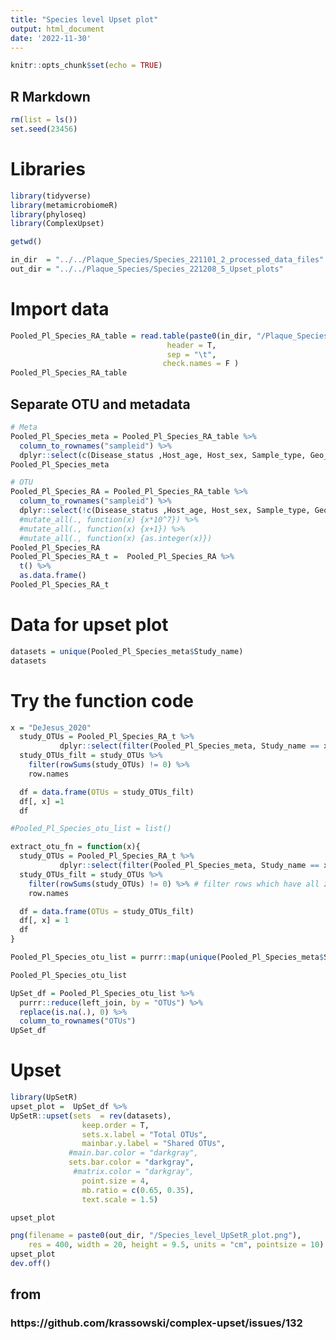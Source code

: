 ```yaml
---
title: "Species level Upset plot"
output: html_document
date: '2022-11-30'
---
```


```r
knitr::opts_chunk$set(echo = TRUE)
```

## R Markdown

```r
rm(list = ls())
set.seed(23456)
```

# Libraries

```r
library(tidyverse)
library(metamicrobiomeR)
library(phyloseq)
library(ComplexUpset)
```


```r
getwd()
```

```r
in_dir  = "../../Plaque_Species/Species_221101_2_processed_data_files"
out_dir = "../../Plaque_Species/Species_221208_5_Upset_plots"
```

# Import data

```r
Pooled_Pl_Species_RA_table = read.table(paste0(in_dir, "/Plaque_Species_relative_abundance_OTU_table_with_meta_data.txt"),
                                   header = T,
                                   sep = "\t",
                                  check.names = F )
Pooled_Pl_Species_RA_table
```

## Separate OTU and metadata
```r
# Meta
Pooled_Pl_Species_meta = Pooled_Pl_Species_RA_table %>% 
  column_to_rownames("sampleid") %>% 
  dplyr::select(c(Disease_status ,Host_age, Host_sex, Sample_type, Geo_location, Study_name)) #%>% 
Pooled_Pl_Species_meta

# OTU
Pooled_Pl_Species_RA = Pooled_Pl_Species_RA_table %>% 
  column_to_rownames("sampleid") %>% 
  dplyr::select(!c(Disease_status ,Host_age, Host_sex, Sample_type, Geo_location, Study_name))  #%>% 
  #mutate_all(., function(x) {x*10^7}) %>%
  #mutate_all(., function(x) {x+1}) %>%
  #mutate_all(., function(x) {as.integer(x)})
Pooled_Pl_Species_RA
Pooled_Pl_Species_RA_t =  Pooled_Pl_Species_RA %>%
  t() %>%
  as.data.frame()
Pooled_Pl_Species_RA_t
```
# Data for upset plot
```r
datasets = unique(Pooled_Pl_Species_meta$Study_name)
datasets
```


# Try the function code
```r
x = "DeJesus_2020"
  study_OTUs = Pooled_Pl_Species_RA_t %>% 
           dplyr::select(filter(Pooled_Pl_Species_meta, Study_name == x) %>% row.names )
  study_OTUs_filt = study_OTUs %>% 
    filter(rowSums(study_OTUs) != 0) %>% 
    row.names

  df = data.frame(OTUs = study_OTUs_filt)
  df[, x] =1
  df
```
```r
#Pooled_Pl_Species_otu_list = list()

extract_otu_fn = function(x){
  study_OTUs = Pooled_Pl_Species_RA_t %>% 
           dplyr::select(filter(Pooled_Pl_Species_meta, Study_name == x) %>% row.names )
  study_OTUs_filt = study_OTUs %>% 
    filter(rowSums(study_OTUs) != 0) %>% # filter rows which have all zeros
    row.names

  df = data.frame(OTUs = study_OTUs_filt)
  df[, x] = 1
  df
}

Pooled_Pl_Species_otu_list = purrr::map(unique(Pooled_Pl_Species_meta$Study_name), extract_otu_fn)

Pooled_Pl_Species_otu_list

UpSet_df = Pooled_Pl_Species_otu_list %>% 
  purrr::reduce(left_join, by = "OTUs") %>% 
  replace(is.na(.), 0) %>% 
  column_to_rownames("OTUs")
UpSet_df
```


# Upset
```r

library(UpSetR)
upset_plot =  UpSet_df %>%
UpSetR::upset(sets  = rev(datasets),
                keep.order = T,
                sets.x.label = "Total OTUs",
                mainbar.y.label = "Shared OTUs",
             #main.bar.color = "darkgray",
             sets.bar.color = "darkgray",
              #matrix.color = "darkgray",
                point.size = 4,
                mb.ratio = c(0.65, 0.35),
                text.scale = 1.5)

upset_plot

png(filename = paste0(out_dir, "/Species_level_UpSetR_plot.png"),
    res = 400, width = 20, height = 9.5, units = "cm", pointsize = 10)
upset_plot
dev.off()
```
## from
### https://github.com/krassowski/complex-upset/issues/132


